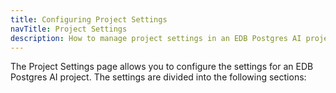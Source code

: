 ```yaml
---
title: Configuring Project Settings
navTitle: Project Settings
description: How to manage project settings in an EDB Postgres AI project
---
```


The Project Settings page allows you to configure the settings for an EDB Postgres AI project. The settings are divided into the following sections:

